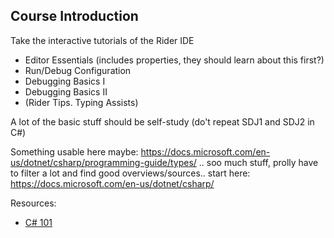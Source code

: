 ## Course Introduction

Take the interactive tutorials of the Rider IDE

- Editor Essentials (includes properties, they should learn about this first?)
- Run/Debug Configuration
- Debugging Basics I
- Debugging Basics II
- (Rider Tips. Typing Assists)

A lot of the basic stuff should be self-study (do't repeat SDJ1 and SDJ2 in C#)

Something usable here maybe: https://docs.microsoft.com/en-us/dotnet/csharp/programming-guide/types/
.. soo much stuff, prolly have to filter a lot and find good overviews/sources.. start here: https://docs.microsoft.com/en-us/dotnet/csharp/

Resources:

- [C# 101](https://www.youtube.com/watch?v=BM4CHBmAPh4&list=PLdo4fOcmZ0oVxKLQCHpiUWun7vlJJvUiN)
